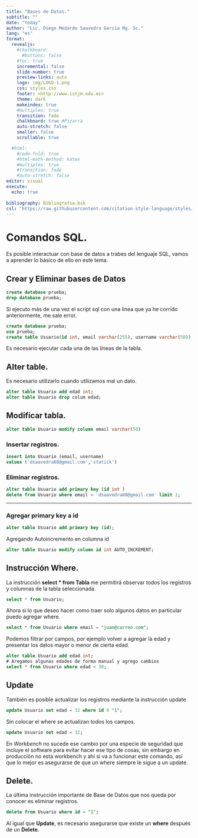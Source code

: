 ```yaml
---
title: "Bases de Datos."
subtitle: ""
date: "today"
author: "Lic. Diego Medardo Saavedra García Mg. Sc."
lang: "es"
format:
  revealjs:
    #chalkboard: 
      #buttons: false
    #toc: true
    incremental: false
    slide-number: true
    preview-links: auto
    logo: img/LOGO-1.png
    css: styles.css
    footer: <http://www.istjm.edu.ec>
    theme: dark
    makeindex: true
    #multiplex: true
    transition: fade
    chalkboard: true #Pizarra
    auto-stretch: false
    smaller: false
    scrollable: true

  #html: 
    #code-fold: true
    #html-math-method: katex
    #multiplex: true
    #transition: fade
    #auto-stretch: false
editor: visual
execute: 
  echo: true
    
bibliography: Bibliografia.bib
csl: "https://raw.githubusercontent.com/citation-style-language/styles/master/apa.csl"
---
```


# Comandos SQL.

Es posible interactuar con base de datos a trabes del lenguaje SQL, vamos a aprender lo básico de ello en este tema.

## Crear y Eliminar bases de Datos

``` sql
create database prueba;
drop database prueba;
```

Si ejecuto más de una vez el script sql con una linea que ya he corrido anteriormente, me sale error.

``` sql
create database prueba;
use prueba;
create table Usuario(id int, email varchar(255), username varchar(50));
```

Es necesario ejecutar cada una de las líneas de la tabla.

## Alter table.

Es necesario utilizarlo cuando utilizamos mal un dato.

``` sql
alter table Usuario add edad int;
alter table Usuario drop colum edad;
```

## Modificar tabla.

``` sql
alter table Usuario modify column email varchar(50)
```

### Insertar registros.

``` sql
insert into Usuario (email, username)
values ('dsaavedra88@gmail.com','statick')
```

### Eliminar registros.

``` sql
alter table Usuario add primary key (id int )
delete from Usuario where email = 'dsaavedra88@gmail.com' limit 1;
```

------------------------------------------------------------------------

### Agregar primary key a id

``` sql
alter table Usuario add primary key (id);
```

Agregando Autoincremento en columna id

``` sql
alter table Usuario modify column id int AUTO_INCREMENT;
```

## Instrucción Where.

La instrucción **select \* from Tabla** me permitirá observar todos los registros y columnas de la tabla seleccionada.

``` sql
select * from Usuario;
```

Ahora si lo que deseo hacer como traer solo algunos datos en particular puedo agregar where.

``` sql
select * from Usuario where email = "juan@correo.com";
```

Podemos filtrar por campos, por ejemplo volver a agregar la edad y presentar los datos mayor o menor de cierta edad.

``` sql
alter table Usuario add edad int;
# Aregamos algunas edades de forma manual y agrego cambios
select * from Usuario where edad < 30; 
```

## Update

También es posible actualizar los registros mediante la instrucción update

``` sql
update Usuario set edad = 32 where id 0 "1";
```

Sin colocar el where se actualizan todos los campos.

``` sql
update Usuario set edad = 32;
```

En *Workbench* no sucede ese cambio por una especie de seguridad que incluye el software para evitar hacer ese tipo de cosas, sin embargo en producción no esta workbench y ahí si va a funcionar este comando, así que lo mejor es asegurarse de que un where siempre le sigue a un update.

## Delete.

La última instrucción importante de Base de Datos que nos queda por conocer es eliminar registros.

``` sql
delete from Usuario where id = "1";
```

Al igual que **Update**, es necesario asegurarse que existe un **where** después de un **Delete.**
